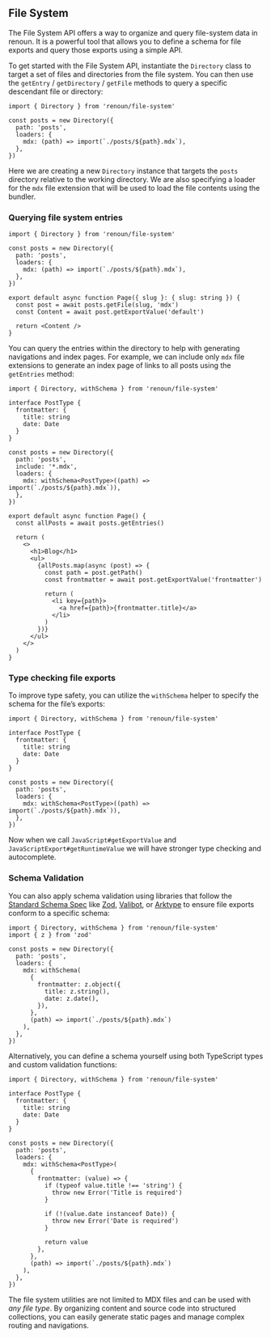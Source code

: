 ## File System

The File System API offers a way to organize and query file-system data in renoun. It is a powerful tool that allows you to define a schema for file exports and query those exports using a simple API.

To get started with the File System API, instantiate the `Directory` class to target a set of files and directories from the file system. You can then use the `getEntry` / `getDirectory` / `getFile` methods to query a specific descendant file or directory:

```tsx
import { Directory } from 'renoun/file-system'

const posts = new Directory({
  path: 'posts',
  loaders: {
    mdx: (path) => import(`./posts/${path}.mdx`),
  },
})
```

Here we are creating a new `Directory` instance that targets the `posts` directory relative to the working directory. We are also specifying a loader for the `mdx` file extension that will be used to load the file contents using the bundler.

### Querying file system entries

```tsx
import { Directory } from 'renoun/file-system'

const posts = new Directory({
  path: 'posts',
  loaders: {
    mdx: (path) => import(`./posts/${path}.mdx`),
  },
})

export default async function Page({ slug }: { slug: string }) {
  const post = await posts.getFile(slug, 'mdx')
  const Content = await post.getExportValue('default')

  return <Content />
}
```

You can query the entries within the directory to help with generating navigations and index pages. For example, we can include only `mdx` file extensions to generate an index page of links to all posts using the `getEntries` method:

```tsx
import { Directory, withSchema } from 'renoun/file-system'

interface PostType {
  frontmatter: {
    title: string
    date: Date
  }
}

const posts = new Directory({
  path: 'posts',
  include: '*.mdx',
  loaders: {
    mdx: withSchema<PostType>((path) => import(`./posts/${path}.mdx`)),
  },
})

export default async function Page() {
  const allPosts = await posts.getEntries()

  return (
    <>
      <h1>Blog</h1>
      <ul>
        {allPosts.map(async (post) => {
          const path = post.getPath()
          const frontmatter = await post.getExportValue('frontmatter')

          return (
            <li key={path}>
              <a href={path}>{frontmatter.title}</a>
            </li>
          )
        })}
      </ul>
    </>
  )
}
```

### Type checking file exports

To improve type safety, you can utilize the `withSchema` helper to specify the schema for the file’s exports:

```tsx
import { Directory, withSchema } from 'renoun/file-system'

interface PostType {
  frontmatter: {
    title: string
    date: Date
  }
}

const posts = new Directory({
  path: 'posts',
  loaders: {
    mdx: withSchema<PostType>((path) => import(`./posts/${path}.mdx`)),
  },
})
```

Now when we call `JavaScript#getExportValue` and `JavaScriptExport#getRuntimeValue` we will have stronger type checking and autocomplete.

### Schema Validation

You can also apply schema validation using libraries that follow the [Standard Schema Spec](https://github.com/standard-schema/standard-schema?tab=readme-ov-file#standard-schema-spec) like [Zod](https://zod.dev/), [Valibot](https://valibot.dev/), or [Arktype](https://github.com/arktypeio/arktype) to ensure file exports conform to a specific schema:

```tsx
import { Directory, withSchema } from 'renoun/file-system'
import { z } from 'zod'

const posts = new Directory({
  path: 'posts',
  loaders: {
    mdx: withSchema(
      {
        frontmatter: z.object({
          title: z.string(),
          date: z.date(),
        }),
      },
      (path) => import(`./posts/${path}.mdx`)
    ),
  },
})
```

Alternatively, you can define a schema yourself using both TypeScript types and custom validation functions:

```tsx
import { Directory, withSchema } from 'renoun/file-system'

interface PostType {
  frontmatter: {
    title: string
    date: Date
  }
}

const posts = new Directory({
  path: 'posts',
  loaders: {
    mdx: withSchema<PostType>(
      {
        frontmatter: (value) => {
          if (typeof value.title !== 'string') {
            throw new Error('Title is required')
          }

          if (!(value.date instanceof Date)) {
            throw new Error('Date is required')
          }

          return value
        },
      },
      (path) => import(`./posts/${path}.mdx`)
    ),
  },
})
```

The file system utilities are not limited to MDX files and can be used with _any file type_. By organizing content and source code into structured collections, you can easily generate static pages and manage complex routing and navigations.
